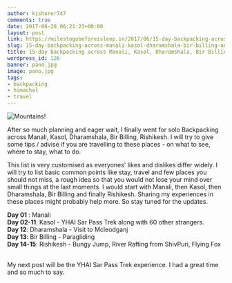 ```yaml
---
author: kishorer747
comments: true
date: 2017-06-28 06:21:23+00:00
layout: post
link: https://milestogobeforeisleep.in/2017/06/15-day-backpacking-across-manali-kasol-dharamshala-bir-billing-and-rishikesh/
slug: 15-day-backpacking-across-manali-kasol-dharamshala-bir-billing-and-rishikesh
title: 15-day backpacking across Manali, Kasol, Dharamshala, Bir Billing and Rishikesh
wordpress_id: 126
banner: pano.jpg
image: pano.jpg
tags:
- backpacking
- himachal
- travel
---
```


<img src="./pano.jpg" alt="Mountains!" />

After so much planning and eager wait, I finally went for solo Backpacking across Manali, Kasol, Dharamshala, Bir Billing, Rishikesh. I will try to give some tips / advise if you are travelling to these places - on what to see, where to stay, what to do.

This list is very customised as everyones' likes and dislikes differ widely. I will try to list basic common points like stay, travel and few places you should not miss, a rough idea so that you would not lose your mind over small things at the last moments.
I would start with Manali, then Kasol, then Dharamshala, Bir Billing and finally Rishikesh. Sharing my experiences in these places might probably help more. So stay tuned for the updates.


**Day 01** : Manali <br/>
**Day 02-11**: Kasol - YHAI Sar Pass Trek along with 60 other strangers. <br/>
**Day 12**: Dharamshala - Visit to Mcleodganj <br/>
**Day 13**: Bir Billing - Paragliding <br/>
**Day 14-15**: Rishikesh - Bungy Jump, River Rafting from ShivPuri, Flying Fox <br/><br/>

My next post will be the YHAI Sar Pass Trek experience. I had a great time and so much to say.
